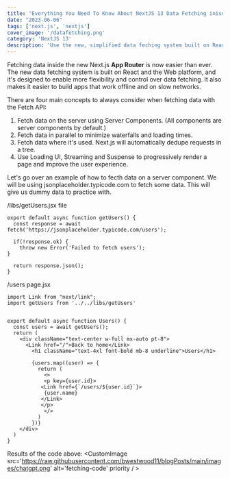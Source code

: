 ```yaml
---
title: "Everything You Need To Know About NextJS 13 Data Fetching inisde the App Router"
date: "2023-06-06"
tags: ['next.js', 'nextjs']
cover_image: '/datafetching.png'
category: 'NextJS 13'
description: 'Use the new, simplified data feching system built on React and the Web platform ...'
---
```


Fetching data inside the new Next.js **App Router** is now easier than ever. The new data fetching system is built on React and the Web platform, and it's designed to enable more flexibility and control over data fetching. It also makes it easier to build apps that work offline and on slow networks.

There are four main concepts to always consider when fetching data with the Fetch API:

1. Fetch data on the server using Server Components. (All components are server components by default.)
2. Fetch data in parallel to minimize waterfalls and loading times.
3. Fetch data where it's used. Next.js will automatically dedupe requests in a tree.
4. Use Loading UI, Streaming and Suspense to progressively render a page and improve the user experience.

Let's go over an example of how to fecth data on a server component. We will be using jsonplaceholder.typicode.com to fetch some data. This will give us dummy data to practice with.


/libs/getUsers.jsx file
```
export default async function getUsers() {
  const response = await fetch('https://jsonplaceholder.typicode.com/users');

  if(!response.ok) {
    throw new Error('Failed to fetch users');
}

  return response.json();
}
```

/users page.jsx
```
import Link from "next/link";
import getUsers from '../../libs/getUsers'


export default async function Users() {
  const users = await getUsers();
  return (
    <div className="text-center w-full mx-auto pt-8">
      <Link href="/">Back to home</Link>
        <h1 className="text-4xl font-bold mb-8 underline">Users</h1> 
       
        {users.map((user) => {
          return (
            <>
            <p key={user.id}>
           <Link href={`/users/${user.id}`}>   
            {user.name}
           </Link> 
           </p> 
            </>
          )
        })}
    </div>
  )
}
```

Results of the code above: 
<CustomImage src='https://raw.githubusercontent.com/bwestwood11/blogPosts/main/images/chatgpt.png' alt='fetching-code' priority  / >


